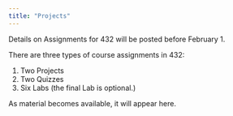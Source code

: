 ```yaml
---
title: "Projects"
---
```


Details on Assignments for 432 will be posted before February 1.

There are three types of course assignments in 432:

1. Two Projects
2. Two Quizzes
3. Six Labs (the final Lab is optional.)

As material becomes available, it will appear here.

